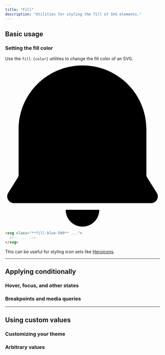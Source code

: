 ```yaml
---
title: "Fill"
description: "Utilities for styling the fill of SVG elements."
---
```




## Basic usage

### Setting the fill color

Use the `fill-{color}` utilities to change the fill color of an SVG.

<Example>
  <div class="flex items-center justify-center">
    <svg class="fill-blue-500 h-12" viewBox="0 0 46 48" xmlns="http://www.w3.org/2000/svg"><path fill-rule="evenodd" clip-rule="evenodd" d="M23.0002 0C12.5068 0 4.00017 8.50659 4.00017 19V32.5335C4.00017 32.8383 3.9145 33.1371 3.75292 33.3956L0.912672 37.94C0.0801118 39.2721 1.0378 41 2.60867 41H43.3917C44.9625 41 45.9202 39.2721 45.0877 37.94L42.2474 33.3956C42.0858 33.1371 42.0002 32.8383 42.0002 32.5335V19C42.0002 8.50659 33.4936 0 23.0002 0ZM23.0002 48C20.2388 48 18.0002 45.7614 18.0002 43H28.0002C28.0002 45.7614 25.7616 48 23.0002 48Z"/></svg>
  </div>
</Example>

```html
<svg class="**fill-blue-500** ...">
  <!-- ... -->
</svg>
```

This can be useful for styling icon sets like [Heroicons](https://heroicons.com).

---

## <Heading ignore>Applying conditionally</Heading>

### <Heading ignore>Hover, focus, and other states</Heading>

<HoverFocusAndOtherStates defaultClass="stroke-cyan-500" featuredClass="stroke-cyan-700" element="svg" />

### <Heading ignore>Breakpoints and media queries</Heading>

<BreakpointsAndMediaQueries defaultClass="stroke-cyan-500" featuredClass="stroke-cyan-700" element="svg" />

---

## Using custom values

### Customizing your theme

<CustomizePluginColors name="fill" configKey="fill" />

### Arbitrary values

<ArbitraryValues property="fill" featuredClass="fill-[#243c5a]" element="svg" />
